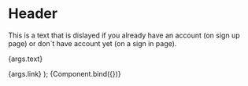 
<Meta title="Elements/Have Account" component={HaveAccount} />

# Header

This is a text that is dislayed if you already have an account (on sign up page) or don`t have account yet (on a sign in page).

  <HaveAccount>
    <p>{args.text}&nbsp;</p>
    <a>{args.link}</a>
  </HaveAccount>
);

<Canvas>
  <Story
    name="Have Account"
    args={{
      text: "Already have an account?",
      link: "Sign In",
    }}
  >
    {Component.bind({})}
  </Story>
</Canvas>
